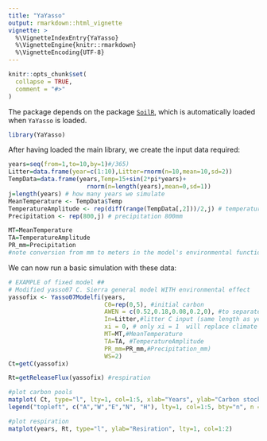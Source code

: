 ```yaml
---
title: "YaYasso"
output: rmarkdown::html_vignette
vignette: >
  %\VignetteIndexEntry{YaYasso}
  %\VignetteEngine{knitr::rmarkdown}
  %\VignetteEncoding{UTF-8}
---
```


```r
knitr::opts_chunk$set(
  collapse = TRUE,
  comment = "#>"
)
```


The package depends on the package [`SoilR`](http://dirk.eddelbuettel.com/code/drat.html), which is automatically loaded when `YaYasso` is loaded.

```r
library(YaYasso)
```
After having loaded the main library, we create the input data required:

```r
years=seq(from=1,to=10,by=1)#/365)
Litter=data.frame(year=c(1:10),Litter=rnorm(n=10,mean=10,sd=2))
TempData=data.frame(years,Temp=15+sin(2*pi*years)+
                      rnorm(n=length(years),mean=0,sd=1))
j=length(years) # how many years we simulate
MeanTemperature <- TempData$Temp
TemperatureAmplitude <- rep(diff(range(TempData[,2]))/2,j) # temperature amplitude
Precipitation <- rep(800,j) # precipitation 800mm

MT=MeanTemperature
TA=TemperatureAmplitude
PR_mm=Precipitation
#note conversion from mm to meters in the model's environmental function
```

We can now run a basic simulation with these data:
```r
# EXAMPLE of fixed model ##
# Modified yasso07 C. Sierra general model WITH environmental effect
yassofix <- Yasso07Modelfi(years,
                           C0=rep(0,5), #initial carbon
                           AWEN = c(0.52,0.18,0.08,0.2,0), #to separate litter to yasso AWEN pools, this depends on plant organ and species
                           In=Litter,#litter C input (same length as years)
                           xi = 0, # only xi = 1  will replace climate data no climate effect,
                           MT=MT,#MeanTemperature
                           TA=TA, #TemperatureAmplitude
                           PR_mm=PR_mm,#Precipitation_mm)
                           WS=2)
Ct=getC(yassofix)

Rt=getReleaseFlux(yassofix) #respiration

```
```r
#plot carbon pools
matplot( Ct, type="l", lty=1, col=1:5, xlab="Years", ylab="Carbon stocks", main ="YM07fix(envir.)")
legend("topleft", c("A","W","E","N", "H"), lty=1, col=1:5, bty="n", n = 2)

```

```r
#plot respiration
matplot(years, Rt, type="l", ylab="Resiration", lty=1, col=1:2)
```

